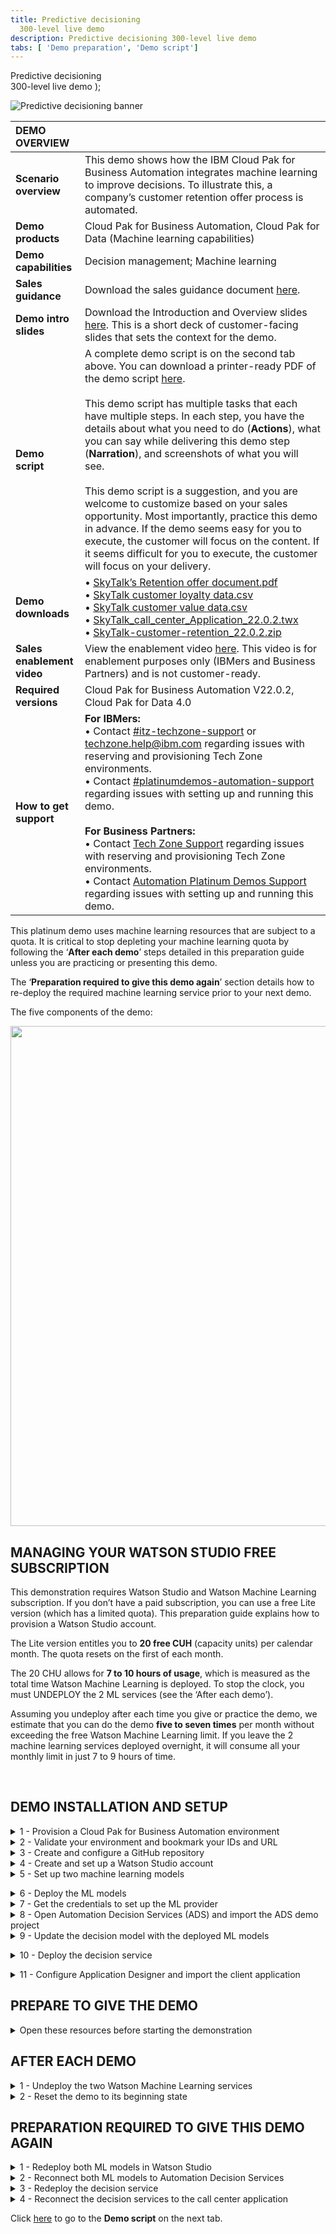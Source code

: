 ```yaml
---
title: Predictive decisioning
  300-level live demo
description: Predictive decisioning 300-level live demo
tabs: [ 'Demo preparation', 'Demo script']
---
```


  <span>
    Predictive decisioning <br/> 300-level live demo
  </span> );

![Predictive decisioning banner](./images/Predictive-Decisioning-300-Prep-GitHub-banner-12-15-21.jpg)

<span id="top"></span>

| DEMO OVERVIEW | |
| :---         | :--- |
| **Scenario overview** | This demo shows how the IBM Cloud Pak for Business Automation integrates machine learning to improve decisions. To illustrate this, a company’s customer retention offer process is automated. |
| **Demo products** | Cloud Pak for Business Automation, Cloud Pak for Data (Machine learning capabilities) |
| **Demo capabilities** | Decision management; Machine learning |
| **Sales guidance** | Download the sales guidance document <a href="https://ibm.box.com/s/l3rnsljwsbwfxguneto02z2x6birdlo4" target="_blank" rel="noreferrer">here</a>. |
| **Demo intro slides** | Download the Introduction and Overview slides <a href="https://ibm.box.com/s/jtedhe846nrayaq7z4574zeptct1y71w" target="_blank" rel="noreferrer">here</a>. This is a short deck of customer-facing slides that sets the context for the demo. |
| **Demo script** | A complete demo script is on the second tab above. You can download a printer-ready PDF of the demo script <a href="https://ibm.box.com/s/j9n270retthiinzs75fh0kfnpszuh429" target="_blank" rel="noreferrer">here</a>. <br/><br/> This demo script has multiple tasks that each have multiple steps. In each step, you have the details about what you need to do (**Actions**), what you can say while delivering this demo step (**Narration**), and screenshots of what you will see.<br/><br/>This demo script is a suggestion, and you are welcome to customize based on your sales opportunity. Most importantly, practice this demo in advance. If the demo seems easy for you to execute, the customer will focus on the content. If it seems difficult for you to execute, the customer will focus on your delivery. |
| **Demo downloads** | • <a href="./Retention Policy.pdf" target="_blank" rel="noreferrer">SkyTalk’s Retention offer document.pdf</a> <br/>• <a href="./SkyTalk customer loyalty data.csv" target="_blank" rel="noreferrer">SkyTalk customer loyalty data.csv</a> <br/>• <a href="./SkyTalk customer value data.csv" target="_blank" rel="noreferrer">SkyTalk customer value data.csv</a> <br/>• <a href="https://ibm.box.com/s/v1ry62yplpuhwyf7f82zh322crlaehah" target="_blank" rel="noreferrer">SkyTalk_call_center_Application_22.0.2.twx</a> <br/>• <a href="https://ibm.box.com/s/xe7kbfwdpvijgsdcs6n3vo7zaf7k7q5l" target="_blank" rel="noreferrer">SkyTalk-customer-retention_22.0.2.zip</a> |
| **Sales enablement video** | View the enablement video <a href="https://ibm.box.com/s/mnmtlvawzmxsjt5qt2mgnra2m353amt1" target="_blank" rel="noreferrer">here</a>. This video is for enablement purposes only (IBMers and Business Partners) and is not customer-ready. |
| **Required versions** | Cloud Pak for Business Automation V22.0.2, Cloud Pak for Data 4.0 |
| **How to get support** | **For IBMers:** <br/>• Contact <a href="https://ibm-cloud.slack.com/archives/C0124J683GW" target="_blank" rel="noreferrer">#itz-techzone-support</a> or <a href="mailto:techzone.help@ibm.com">techzone.help@ibm.com</a> regarding issues with reserving and provisioning Tech Zone environments.<br/>• Contact <a href="https://ibm-cloud.slack.com/archives/C0216F39ACU" target="_blank" rel="noreferrer">#platinumdemos-automation-support</a> regarding issues with setting up and running this demo. <br/><br/> **For Business Partners:** <br/>• Contact <a href="mailto:techzone.help@ibm.com">Tech Zone Support</a> regarding issues with reserving and provisioning Tech Zone environments.<br/>• Contact <a href="mailto:automationplatinumdemos@ibm.com"> Automation Platinum Demos Support</a> regarding issues with setting up and running this demo. |

<span id="top"></span>

This platinum demo uses machine learning resources that are subject to a quota. It is critical to stop depleting your machine learning quota by following the ‘**After each demo**’ steps detailed in this preparation guide unless you are practicing or presenting this demo.

The ‘**Preparation required to give this demo again**’ section details how to re-deploy the required machine learning service prior to your next demo.

The five components of the demo:

<img src="https://raw.githubusercontent.com/ibm-garage-tsa/platinum-demos/master/src/pages/300-business-automation-predictive-decisioning/images/Prep267.png" width="800" /><br/>

## **MANAGING YOUR WATSON STUDIO FREE SUBSCRIPTION**

This demonstration requires Watson Studio and Watson Machine Learning subscription. If you don’t have a paid subscription, you can use a free Lite version (which has a limited quota). This preparation guide explains how to provision a Watson Studio account.

The Lite version entitles you to **20 free CUH** (capacity units) per calendar month. The quota resets on the first of each month.

The 20 CHU allows for **7 to 10 hours of usage**, which is measured as the total time Watson Machine Learning is deployed. To stop the clock, you must UNDEPLOY the 2 ML services (see the ‘After each demo’).

Assuming you undeploy after each time you give or practice the demo, we estimate that you can do the demo **five to seven times** per month without exceeding the free Watson Machine Learning limit. If you leave the 2 machine learning services deployed overnight, it will consume all your monthly limit in just 7 to 9 hours of time.

<br/>

## **DEMO INSTALLATION AND SETUP**

<details>

<summary>1 - Provision a Cloud Pak for Business Automation environment</summary>

<br/>

To run this demonstration, you will need an OpenShift environment with Cloud Pak for Business Automation 22.0.2 installed. 

<br/>

You have two options to get your Cloud Pak for Business Automation 22.0.02 environment, plus the option for CP4BA 22.0.1. 

<br/>

| DESCRIPTION | OPPORTUNITY NUMBER REQUIRED? | CP4BA INSTALL TYPE | GOOD FOR... | LINK |
| :---         | :--- | :--- | :--- | :--- |
| **Automatically installed Pak Installer CP4BA cluster** | NO (allows Practice / Self-Education) | Automated by ITZ and DAFFY | Users who don't need to build skills in CP4BA install. | <a href="https://ibm.box.com/s/499bvetesp2af4z98i0hki7rfpepn44v" target="_blank" rel="noreferrer">Pak Installer guide</a> |
| **Self-installed ITZ OpenShift cluster** | NO (allows Practice / Self-Education) | Manual with step-by-step instructions | Users who have skills in CP4BA install, want more control over the cluster's deployment, already have or wish to build familiarity with ITZ IPI/UPI clusters or want to use the latest **CP4BA IFix version**. |  <a href="https://ibm.box.com/s/wsvhruqzmfsmzb02lu5of26xbz4uinn4" target="_blank" rel="noreferrer">CP4BA Deployment guide</a> |
| ** Automatically installed ROKS Preinstalled cluster** | YES (Sales opportunities only) | Automated by ITZ | Users who want to demo the IBM ROKS service or need its features. Note that this still uses 22.0.1 and will be removed later in 2023. | Continue on this prep section. |

<br/>

If you use the first two options to get your environment, process to **2 - Validate your environment and bookmark your IDs / URLs**. To install Cloud Pak for Business Automation **22.0.1**, and reserve your ROKS instance, follow these steps:<br/><br/>

<InlineNotification>TechZone has terminated the <strong><em>Practice / Self-Education</em></strong> purpose to obtain the ROKS environment needed to practice and give this demo.  You must now choose a purpose that requires a sales opportunity number (customer demo, PoC, PoT) to gain access to a ROKS environment. </InlineNotification><br/>


1. To reserve a preinstalled Cloud Pak for Business Automation (CP4BA) V22.0.1 on Red Hat OpenShift, complete the form <a href="https://techzone.ibm.com/my/reservations/create/63059d83575f2b00183cfe6a" target="_blank" rel="noreferrer">here</a>.<br/><br/>

2. You will receive a confirmation email confirming the instance is provisioning.<br/><br/>

3. You will receive a second email once the environment is provisioned. This email contains information, such as URLs, allowing you to connect to the instance. <br/><br/>If you have issues connecting to your instance, please get in touch with <a href="mailto:techzone.help@ibm.com">Tech Zone Support</a> or refer to the installation documentation <a href="https://github.ibm.com/jgoodhue/cp4ba-roks-install" target="_blank" rel="noreferrer">here</a>.

<br/>

**[Go to top](#top)**

</details>


<details>

<summary>2 - Validate your environment and bookmark your IDs and URL</summary>

<br/>

After 5-6 hours, your Cloud Pak for Business Automation should be ready. 

<br/>

The setup is completed when the cp4ba access information config map is created with all the URL and credentials to log in the various installed components. 

<br/>

1. Log in your Openshift console using the credentials provided in the ‘environment ready email’.<br/><br/>

2. Expand the **Workloads** (1) and click **ConfigMaps** (2). 
<br/><img src="https://raw.githubusercontent.com/ibm-garage-tsa/platinum-demos/master/src/pages/300-business-automation-predictive-decisioning/images/prep-click-configmaps.png" width="800" /><br/>

3. Expand the **projects** menu (1) and click **cp4ba-starter** (2).
<br/><img src="https://raw.githubusercontent.com/ibm-garage-tsa/platinum-demos/master/src/pages/300-business-automation-predictive-decisioning/images/prep-click-4ba-starter.png" width="800" /><br/>

4. Type '**access**' (1). Check that the **icp4adeploy-cp4ba-access-info** (2) config map displays.
<br/><img src="https://raw.githubusercontent.com/ibm-garage-tsa/platinum-demos/master/src/pages/300-business-automation-predictive-decisioning/images/prep-configmap-displays.png" width="800" /><br/>

<InlineNotification>If the file is not listed, wait a little bit more for the CP4BA deployment to be completed.</InlineNotification>

<br/>

5. Click **icp4adeploy-cp4ba-access-info**. 
<br/><img src="https://raw.githubusercontent.com/ibm-garage-tsa/platinum-demos/master/src/pages/300-business-automation-predictive-decisioning/images/prep-click-deploy.png" width="800" /><br/>

6. Scroll down and check that all the ADS access information is displayed. ADS is the last element to install, so your CP4BA setup is completed once this info displays. 
<br/><img src="https://raw.githubusercontent.com/ibm-garage-tsa/platinum-demos/master/src/pages/300-business-automation-predictive-decisioning/images/prep-ads-access-info.png" width="800" /><br/>

7. Copy the **URL** needed to access the various products required in this demonstration into a note to access later.
<br/><img src="https://raw.githubusercontent.com/ibm-garage-tsa/platinum-demos/master/src/pages/300-business-automation-predictive-decisioning/images/prep-copy-url.png" width="800" /><br/>

8. Copy the **CP4admin username** and **password** used to log in the various CP4BA components into a note to access later.
<br/><img src="https://raw.githubusercontent.com/ibm-garage-tsa/platinum-demos/master/src/pages/300-business-automation-predictive-decisioning/images/prep-copy-login-info.png" width="800" /><br/>

<br/>

**[Go to top](#top)**

</details>


<details>

<summary>3 - Create and configure a GitHub repository </summary>

<br/>

A GitHub repository is required to manage decision projects in ADS. You must create a personal Git repository. You can use for example https://github.com and create your own account. IBMers can use the IBM enterprise git on https://github.ibm.com.

<br/>

After logging into GitHub:

<br/>

1. Click **New** in the repository section.<br/><br/><img src="https://raw.githubusercontent.com/ibm-garage-tsa/platinum-demos/master/src/pages/300-business-automation-predictive-decisioning/images/Prep10.png" width="800" /><br/>

2. Enter ‘**SkyTalk retention DS**’ (1) in the **Repository name** field. Click **Create repository** (2).<br/><br/><img src="https://raw.githubusercontent.com/ibm-garage-tsa/platinum-demos/master/src/pages/300-business-automation-predictive-decisioning/images/Prep11.png" width="800" /><br/>

3. Bookmark the repository URL (to configure ADS in a future step).<br/><br/><img src="https://raw.githubusercontent.com/ibm-garage-tsa/platinum-demos/master/src/pages/300-business-automation-predictive-decisioning/images/Prep12.png" width="800" /><br/>

4. Click your **profile** icon (1) then select **Settings** (2).<br/><br/><img src="https://raw.githubusercontent.com/ibm-garage-tsa/platinum-demos/master/src/pages/300-business-automation-predictive-decisioning/images/Prep13.png" width="800" /><br/>

5. Click **Developer settings**.<br/><br/><img src="https://raw.githubusercontent.com/ibm-garage-tsa/platinum-demos/master/src/pages/300-business-automation-predictive-decisioning/images/Prep14.png" width="800" /><br/>

6. Expand **Personal access tokens** and click **Tokens (classic)**.<br/><br/><img src="https://raw.githubusercontent.com/ibm-garage-tsa/platinum-demos/master/src/pages/300-business-automation-predictive-decisioning/images/Prep15.png" width="800" /><br/>

7. Click **Generate new token**.<br/><br/><img src="https://raw.githubusercontent.com/ibm-garage-tsa/platinum-demos/master/src/pages/300-business-automation-predictive-decisioning/images/Prep16.png" width="800" /><br/>

8. Enter **'ADS Platinum demo 22.0.2'** in the **Note** (1) and check **repo** (2).<br/><br/><img src="https://raw.githubusercontent.com/ibm-garage-tsa/platinum-demos/master/src/pages/300-business-automation-predictive-decisioning/images/Prep17.png" width="800" /><br/>

9. Scroll down and click **Generate token**.<br/><br/><img src="https://raw.githubusercontent.com/ibm-garage-tsa/platinum-demos/master/src/pages/300-business-automation-predictive-decisioning/images/Prep18.png" width="800" /><br/>

10. Copy the **Personal access token** ID (it will be used in ADS).<br/><br/><img src="https://raw.githubusercontent.com/ibm-garage-tsa/platinum-demos/master/src/pages/300-business-automation-predictive-decisioning/images/Prep19.png" width="800" /><br/>

<br/>

**[Go to top](#top)**

</details>

<details>

<summary>4 - Create and set up a Watson Studio account </summary>

<br/>

1. Go to <a href="http://cloud.ibm.com" target="_blank" rel="noreferrer">IBM Cloud</a>.<br/><br/>

2. Enter your **IBM ID**. If you do not have one, create a new one.<br/><br/>

3. Ensure you are in your own Cloud Pak for Data account instance (1). Click **Create resource** (2).
<br/><img src="https://raw.githubusercontent.com/ibm-garage-tsa/platinum-demos/master/src/pages/300-business-automation-predictive-decisioning/images/Prep20.png" width="800" /><br/>

4. If prompted, click **Go** in the **Internal Paid Account** column.<br/><br/><img src="https://raw.githubusercontent.com/ibm-garage-tsa/platinum-demos/master/src/pages/300-business-automation-predictive-decisioning/images/Prep268.png" width="800" /><br/>

5. Type **'watson'** (1) in the search field and then select **Watson Studio** (2).
<br/><img src="https://raw.githubusercontent.com/ibm-garage-tsa/platinum-demos/master/src/pages/300-business-automation-predictive-decisioning/images/Prep21.png" width="800" /><br/>

6. Select the **Lite** plan (1) and a **location** (2). Read and accept **license agreements** (3). Click **Create** (4).
<br/><img src="https://raw.githubusercontent.com/ibm-garage-tsa/platinum-demos/master/src/pages/300-business-automation-predictive-decisioning/images/Prep22.png" width="800" /><br/>

7. Return to **IBM Cloud**.
<br/><img src="https://raw.githubusercontent.com/ibm-garage-tsa/platinum-demos/master/src/pages/300-business-automation-predictive-decisioning/images/Prep23.png" width="800" /><br/>

8. Click **Create resource**.<br/><br/><img src="https://raw.githubusercontent.com/ibm-garage-tsa/platinum-demos/master/src/pages/300-business-automation-predictive-decisioning/images/Prep24.png" width="800" /><br/>

9. Type **'machine'** (1) in the search field and then select **Watson Machine Learning** (2).
<br/><img src="https://raw.githubusercontent.com/ibm-garage-tsa/platinum-demos/master/src/pages/300-business-automation-predictive-decisioning/images/Prep25.png" width="800" /><br/>

10. Select the **Lite** plan (1) and a **location** (2). Read and accept **license agreements** (3). Click **Create** (4).
<br/><img src="https://raw.githubusercontent.com/ibm-garage-tsa/platinum-demos/master/src/pages/300-business-automation-predictive-decisioning/images/Prep26.png" width="800" /><br/>

11. Return to **IBM Cloud**.
<br/><img src="https://raw.githubusercontent.com/ibm-garage-tsa/platinum-demos/master/src/pages/300-business-automation-predictive-decisioning/images/Prep27.png" width="800" /><br/>

12.	Click **Create resource**.
<br/><img src="https://raw.githubusercontent.com/ibm-garage-tsa/platinum-demos/master/src/pages/300-business-automation-predictive-decisioning/images/Prep28.png" width="800" /><br/>

13. Type **Object** (1) in the search field and then select **Object Storage** (2).
<br/><img src="https://raw.githubusercontent.com/ibm-garage-tsa/platinum-demos/master/src/pages/300-business-automation-predictive-decisioning/images/Prep29.png" width="800" /><br/>

14. Select **IBM Cloud** (1). Choose the **Lite** plan (2) and click **Create** (3).
<br/><img src="https://raw.githubusercontent.com/ibm-garage-tsa/platinum-demos/master/src/pages/300-business-automation-predictive-decisioning/images/Prep30.png" width="800" /><br/>

15. Expand the **top menu** (1) and then select **Resource list** (2).
<br/><img src="https://raw.githubusercontent.com/ibm-garage-tsa/platinum-demos/master/src/pages/300-business-automation-predictive-decisioning/images/Prep31.png" width="800" /><br/>

16. The new services should appear. Click **Watson Studio-2d**.
<br/><img src="https://raw.githubusercontent.com/ibm-garage-tsa/platinum-demos/master/src/pages/300-business-automation-predictive-decisioning/images/Prep32.png" width="800" /><br/>

17. Click **Launch in IBM Cloud Pak for Data**.
<br/><img src="https://raw.githubusercontent.com/ibm-garage-tsa/platinum-demos/master/src/pages/300-business-automation-predictive-decisioning/images/Prep33.png" width="800" /><br/>

18. Click **+** next to **Deployments**.
<br/><img src="https://raw.githubusercontent.com/ibm-garage-tsa/platinum-demos/master/src/pages/300-business-automation-predictive-decisioning/images/Prep34.png" width="800" /><br/>

19. Name the production space **'SkyTalk production space'** (1). Select **Cloud Object Storage-xx** as the **storage service** (2). Select your **Machine Learning-xx** (3) as the machine learning service. Click **Create** (4).<br/><br/><img src="https://raw.githubusercontent.com/ibm-garage-tsa/platinum-demos/master/src/pages/300-business-automation-predictive-decisioning/images/Prep35.png" width="500" /><br/>

20.	Click **Close**.<br/><br/><img src="https://raw.githubusercontent.com/ibm-garage-tsa/platinum-demos/master/src/pages/300-business-automation-predictive-decisioning/images/Prep36.png" width="800" /><br/>

21. Click the **IBM Watson Studio** logo at the top left-hand side of the page to return to the home page.<br/><br/><img src="https://raw.githubusercontent.com/ibm-garage-tsa/platinum-demos/master/src/pages/300-business-automation-predictive-decisioning/images/Prep37.png" width="800" />

<br/>

**[Go to top](#top)**

</details>

<details>

<summary>5 - Set up two machine learning models </summary>

<br/>

The Watson Studio environment is completely set up. The three services (Watson Studio, ML, and Storage) are ready, and the deployment environment is set up. Now let’s create the two prediction services using AutoAI in Watson Studio.
<br/>
Ensure you have downloaded these two data files prior to starting this step.
<br/><br/>
<a href="./SkyTalk customer loyalty data.csv" target="_blank" rel="noreferrer">SkyTalk customer loyalty data.csv</a><br/>
<a href="./SkyTalk customer value data.csv" target="_blank" rel="noreferrer">SkyTalk customer value data.csv</a>

<br/><br/>

1. Click **+** next to **Projects**.
<br/><img src="https://raw.githubusercontent.com/ibm-garage-tsa/platinum-demos/master/src/pages/300-business-automation-predictive-decisioning/images/Prep38.png" width="800" /><br/>

2. Select **Create an empty project**.
<br/><img src="https://raw.githubusercontent.com/ibm-garage-tsa/platinum-demos/master/src/pages/300-business-automation-predictive-decisioning/images/Prep39.png" width="800" /><br/>

3. Name the project **'SkyTalk customer retention'** (1) and click **Create** (2).<br/>
<br/><img src="https://raw.githubusercontent.com/ibm-garage-tsa/platinum-demos/master/src/pages/300-business-automation-predictive-decisioning/images/Prep40.png" width="800" /><br/>

4. Click the **Assets** tab.<br/>
<br/><img src="https://raw.githubusercontent.com/ibm-garage-tsa/platinum-demos/master/src/pages/300-business-automation-predictive-decisioning/images/Prep41.png" width="800" /><br/>

5. Click **New asset +**.
<br/><img src="https://raw.githubusercontent.com/ibm-garage-tsa/platinum-demos/master/src/pages/300-business-automation-predictive-decisioning/images/Prep42.png" width="800" /> <br/>

6. Select **AutoAI**.
<br/><img src="https://raw.githubusercontent.com/ibm-garage-tsa/platinum-demos/master/src/pages/300-business-automation-predictive-decisioning/images/Prep43.png" width="800" /> <br/>

7. Name the AutoAI experiment **SkyTalk churn prediction** (1) and click **Associate a Machine Learning service instance** (2).
<br/><img src="https://raw.githubusercontent.com/ibm-garage-tsa/platinum-demos/master/src/pages/300-business-automation-predictive-decisioning/images/Prep44.png" width="800" /><br/>

8. Select the **Machine learning-xx** (1) service. Click **Associate** (2).
<br/><img src="https://raw.githubusercontent.com/ibm-garage-tsa/platinum-demos/master/src/pages/300-business-automation-predictive-decisioning/images/Prep45.png" width="800" /> <br/>

9. Click **Reload**.
<br/><img src="https://raw.githubusercontent.com/ibm-garage-tsa/platinum-demos/master/src/pages/300-business-automation-predictive-decisioning/images/Prep46.png" width="800" /> <br/>

10. Click **Create**.
<br/><img src="https://raw.githubusercontent.com/ibm-garage-tsa/platinum-demos/master/src/pages/300-business-automation-predictive-decisioning/images/Prep47.png" width="800" /> <br/>

11. Click **Browse**.
<br/><img src="https://raw.githubusercontent.com/ibm-garage-tsa/platinum-demos/master/src/pages/300-business-automation-predictive-decisioning/images/Prep48.png" width="800" /> <br/>

12. Select the **SkyTalk customer loyalty data.csv** file (1) and click **Open** (2).
<br/><img src="https://raw.githubusercontent.com/ibm-garage-tsa/platinum-demos/master/src/pages/300-business-automation-predictive-decisioning/images/Prep49.png" width="800" /> <br/>

13. When prompted **‘Create a time series forecast?'**, click **No**.
<br/><img src="https://raw.githubusercontent.com/ibm-garage-tsa/platinum-demos/master/src/pages/300-business-automation-predictive-decisioning/images/Prep50.png" width="800" /> <br/>

14. When prompted ‘**What do you want to predict?**, select **CHURN**.
<br/><img src="https://raw.githubusercontent.com/ibm-garage-tsa/platinum-demos/master/src/pages/300-business-automation-predictive-decisioning/images/Prep52.png" width="800" /><br/>

15. Click **Run experiment**.
<br/><img src="https://raw.githubusercontent.com/ibm-garage-tsa/platinum-demos/master/src/pages/300-business-automation-predictive-decisioning/images/Prep53.png" width="800" /> <br/>

16. The tool will create 8 pipelines, which will take approximately two minutes.
<br/><img src="https://raw.githubusercontent.com/ibm-garage-tsa/platinum-demos/master/src/pages/300-business-automation-predictive-decisioning/images/Prep54.png" width="800" /> <br/>

17.	Scroll down to the pipeline marked with a star in the **Pipeline leaderboard** list and click **Save as** in the corresponding row.
<br/><img src="https://raw.githubusercontent.com/ibm-garage-tsa/platinum-demos/master/src/pages/300-business-automation-predictive-decisioning/images/Prep55.png" width="800" /> <br/>

18. Select **Model** (1) and click **Create** (2).
<br/><img src="https://raw.githubusercontent.com/ibm-garage-tsa/platinum-demos/master/src/pages/300-business-automation-predictive-decisioning/images/Prep56.png" width="800" /> <br/>

19. A **Saved model successfully** confirmation message appears.
<br/><img src="https://raw.githubusercontent.com/ibm-garage-tsa/platinum-demos/master/src/pages/300-business-automation-predictive-decisioning/images/Prep57.png" width="800" /><br/>

20. Return to the project view by clicking **SkyTalk customer retention** in the breadcrumb navigation.
<br/><img src="https://raw.githubusercontent.com/ibm-garage-tsa/platinum-demos/master/src/pages/300-business-automation-predictive-decisioning/images/Prep58.png" width="800" /><br/>

21. Click **New asset +**.
<br/><img src="https://raw.githubusercontent.com/ibm-garage-tsa/platinum-demos/master/src/pages/300-business-automation-predictive-decisioning/images/Prep59.png" width="800" /><br/>

22.	Repeat steps 4.6 – 4.21 to create another model to predict Skytalk’s customer lifetime value.<br/>
• When repeating step 4.7, name the AutoAI experiment **‘SkyTalk lifetime value prediction’**. <br/>
• When repeating step 4.12, select the **SkyTalk customer value data** (2) file.<br/>
• When repeating step 4.14, select the **Lifetimevalue**.

<br/>

23.	After saving the starred pipeline as the **Skytalk lifetime value prediction** model, return to the project view by clicking **SkyTalk customer retention** in the breadcrumb menu.<br/><br/><img src="https://raw.githubusercontent.com/ibm-garage-tsa/platinum-demos/master/src/pages/300-business-automation-predictive-decisioning/images/Prep61.png" width="800" /><br/>
The two models display and are ready to be published in the deployment space.
<br/><img src="https://raw.githubusercontent.com/ibm-garage-tsa/platinum-demos/master/src/pages/300-business-automation-predictive-decisioning/images/Prep62.png" width="800" /><br/>

24.	Hover the mouse over the first model and click **Promote to space**.
<br/><img src="https://raw.githubusercontent.com/ibm-garage-tsa/platinum-demos/master/src/pages/300-business-automation-predictive-decisioning/images/Prep63.png" width="800" /><br/>

25.	Choose the **SkyTalk production space** (1) as the **Target space** and click **Promote** (2).
<br/><img src="https://raw.githubusercontent.com/ibm-garage-tsa/platinum-demos/master/src/pages/300-business-automation-predictive-decisioning/images/Prep64.png" width="800" /><br/>

26.	Repeat steps 4.24 and 4.25 to promote the second model.

<br/>

27.	Return to the IBM Watson Studio home page then click **SkyTalk production space** in the deployment space section.
<br/><img src="https://raw.githubusercontent.com/ibm-garage-tsa/platinum-demos/master/src/pages/300-business-automation-predictive-decisioning/images/Prep65.png" width="800" /><br/>

28.	Select the **Assets** tab.
<br/><img src="https://raw.githubusercontent.com/ibm-garage-tsa/platinum-demos/master/src/pages/300-business-automation-predictive-decisioning/images/Prep66.png" width="800" /><br/>

29.	The **Assets** tab displays. The two Machine learning services are ready to be deployed.
<br/><img src="https://raw.githubusercontent.com/ibm-garage-tsa/platinum-demos/master/src/pages/300-business-automation-predictive-decisioning/images/Prep67.png" width="800" /><br/>

<br/>

**[Go to top](#top)**

</details>

<span id="step4"></span>

<details>

<summary>6 - Deploy the ML models</summary>

<br/>

<InlineNotification>Any time your ML services are deployed, your Machine Learning Lite subscription quota is consumed. To avoid running out of Watson ML quota, undeploy your ML services whenever you are not practicing or giving this demo.</InlineNotification>

<br/>

The **Reset the demo to its beginning state** step on this page below contains the process to undeploy the services and stop the billing process.

<br/>

Redeploy your ML services approximately 15 minutes prior to practicing or giving this demo.

<br/>

1. From the Watson Studio environment, select the **SkyTalk production space** deployment space.
<br/><img src="https://raw.githubusercontent.com/ibm-garage-tsa/platinum-demos/master/src/pages/300-business-automation-predictive-decisioning/images/Prep68.png" width="800" /><br/>

2. Select the **Assets** tab.
<br/><img src="https://raw.githubusercontent.com/ibm-garage-tsa/platinum-demos/master/src/pages/300-business-automation-predictive-decisioning/images/Prep69.png" width="800" /><br/>

3. Deploy the **Skytalk churn prediction** by hovering your mouse over the right side of the corresponding row, clicking the rocket icon that appears, and clicking **Deploy**.
<br/><img src="https://raw.githubusercontent.com/ibm-garage-tsa/platinum-demos/master/src/pages/300-business-automation-predictive-decisioning/images/Prep70.png" width="800" /><br/>

4. Select **Online** (1), name the deployment **churn** (2), and click **Create** (3).
<br/><img src="https://raw.githubusercontent.com/ibm-garage-tsa/platinum-demos/master/src/pages/300-business-automation-predictive-decisioning/images/Prep71.png" width="800" /><br/>

5. Return to the **SkyTalk production space** using the breadcrumb menu and deploy the **Skytalk lifetime value prediction** by hovering your mouse over the right side of the corresponding row, clicking the rocket icon that appears, and clicking **Deploy**.
<br/><img src="https://raw.githubusercontent.com/ibm-garage-tsa/platinum-demos/master/src/pages/300-business-automation-predictive-decisioning/images/Prep72.png" width="800" /><br/>

6. Select **Online** (1), name the deployment **Lifetime value** (2), and click **Create** (3).
<br/><img src="https://raw.githubusercontent.com/ibm-garage-tsa/platinum-demos/master/src/pages/300-business-automation-predictive-decisioning/images/Prep73.png" width="800" /><br/>

7. Return to the **SkyTalk production space** using the breadcrumb menu and click the **Deployments** tab. Ensure the two services are deployed.
<br/><img src="https://raw.githubusercontent.com/ibm-garage-tsa/platinum-demos/
master/src/pages/300-business-automation-predictive-decisioning/images/Prep74.png" width="800" /><br/>

<br/>

**[Go to top](#top)**

</details>

<details>

<summary>7 - Get the credentials to set up the ML provider</summary>
<br/>

This section explains how to get the credentials to set up the machine learning provider in ADS.

<br/>

1. In the **Deployments - SkyTalk production space**, select the **Deployments** tab (1) and click **churn** (2).
<br/><img src="https://raw.githubusercontent.com/ibm-garage-tsa/platinum-demos/master/src/pages/300-business-automation-predictive-decisioning/images/Prep75.png" width="800" /> <br/>

2. Copy the first portion of the **Endpoint** URL path (the blue hightlighted section in the screenshot) and save it for the upcoming ML provider configuration.
<br/><img src="https://raw.githubusercontent.com/ibm-garage-tsa/platinum-demos/master/src/pages/300-business-automation-predictive-decisioning/images/Prep76.png" width="800" /> <br/>

3. Click **SkyTalk production space** in the breadcrumb menu.
<br/><img src="https://raw.githubusercontent.com/ibm-garage-tsa/platinum-demos/master/src/pages/300-business-automation-predictive-decisioning/images/Prep77.png" width="800" /><br/>

4. Select the **Manage** tab.
<br/><img src="https://raw.githubusercontent.com/ibm-garage-tsa/platinum-demos/master/src/pages/300-business-automation-predictive-decisioning/images/Prep78.png" width="800" /><br/>

5. Copy the deployment **Space GUID** and save it for the upcoming ML provider configuration step.
<br/><img src="https://raw.githubusercontent.com/ibm-garage-tsa/platinum-demos/master/src/pages/300-business-automation-predictive-decisioning/images/Prep79.png" width="800" /> <br/>

6. Log out and return to the IBM Cloud environment at  <a href="http://cloud.ibm.com" target="_blank" rel="noreferrer">cloud.ibm.com </a>. Make sure you are in your personal Cloud Pak for Data instance.
<br/><img src="https://raw.githubusercontent.com/ibm-garage-tsa/platinum-demos/master/src/pages/300-business-automation-predictive-decisioning/images/Prep80.png" width="800" /> <br/>

7. Click the **Manage** tab and select **Access (IAM)**.
<br/><img src="https://raw.githubusercontent.com/ibm-garage-tsa/platinum-demos/master/src/pages/300-business-automation-predictive-decisioning/images/Prep81.png" width="800" /> <br/>

8. Click **API keys** (1) and then click **Create +** (2).
<br/><img src="https://raw.githubusercontent.com/ibm-garage-tsa/platinum-demos/master/src/pages/300-business-automation-predictive-decisioning/images/Prep82.png" width="800" /> <br/>

9. Name the key **'MY_API_Key'** (1) and click **Create** (2).
<br/><img src="https://raw.githubusercontent.com/ibm-garage-tsa/platinum-demos/master/src/pages/300-business-automation-predictive-decisioning/images/Prep83.png" width="800" /><br/>

10.	Click **Download** to save the **API key file** for the upcoming ML provider configuration.
<br/><img src="https://raw.githubusercontent.com/ibm-garage-tsa/platinum-demos/master/src/pages/300-business-automation-predictive-decisioning/images/Prep84.png" width="800" /><br/>

**[Go to top](#top)**

</details>

<details>

<summary>8 - Open Automation Decision Services (ADS) and import the ADS demo project </summary>

<br/>

Prior to performing this step, make sure you have downloaded the <a href="https://ibm.box.com/s/xe7kbfwdpvijgsdcs6n3vo7zaf7k7q5l" target="_blank" rel="noreferrer">SkyTalk-customer-retention-DS_22.0.2_VXX.zip</a> file. This file is required to set-up the ADS decision service.

<br/>

1. Access the Cloud Pak for Business Automation using the bookmark saved in step 1.13. Select **Enterprise LDAP** in the **Log in with** drop down menu (1). Enter **‘cp4admin’** as the **Username** and the **Password** (2) from your cheat sheet. Click **Log in** (3).<br/><br/><img src="https://raw.githubusercontent.com/ibm-garage-tsa/platinum-demos/master/src/pages/300-business-automation-predictive-decisioning/images/Prep269.png" width="800" /><br/>

2. Expand the **top menu** (1) and click **Business automations** (2) under **Design**.
<br/><img src="https://raw.githubusercontent.com/ibm-garage-tsa/platinum-demos/master/src/pages/300-business-automation-predictive-decisioning/images/Prep85.png" width="800" /><br/>

3. Pass through the privacy warning messages by clicking **advanced** and then the **'proceed...'** link.<br/><br/>

4. Under **Business automations**, click **Create** (1) and select **Decision automations** (2).
<br/><img src="https://raw.githubusercontent.com/ibm-garage-tsa/platinum-demos/master/src/pages/300-business-automation-predictive-decisioning/images/Prep86.png" width="800" /><br/>

5. Name the automation **'Customer retention'** (1) and then click **Create**. (2)
<br/><img src="https://raw.githubusercontent.com/ibm-garage-tsa/platinum-demos/master/src/pages/300-business-automation-predictive-decisioning/images/Prep87.png" width="800" /><br/>

6. Accept any privacy checks that may appear.
<br/><img src="https://raw.githubusercontent.com/ibm-garage-tsa/platinum-demos/master/src/pages/300-business-automation-predictive-decisioning/images/Prep88.png" width="500" /><br/>

7. Close any guided tour views.<br/><br/>

8. Click **Import**.
<br/><img src="https://raw.githubusercontent.com/ibm-garage-tsa/platinum-demos/master/src/pages/300-business-automation-predictive-decisioning/images/Prep89.png" width="800" /><br/>

9. Select the <a href="https://ibm.box.com/s/xe7kbfwdpvijgsdcs6n3vo7zaf7k7q5l" target="_blank" rel="noreferrer">SkyTalk-customer-retention-DS_22.0.2.zip</a> file (1) and click **Open** (2).
<br/><img src="https://raw.githubusercontent.com/ibm-garage-tsa/platinum-demos/master/src/pages/300-business-automation-predictive-decisioning/images/Prep90.png" width="800" /><br/>

10. Click **Import**.
<br/><img src="https://raw.githubusercontent.com/ibm-garage-tsa/platinum-demos/master/src/pages/300-business-automation-predictive-decisioning/images/Prep91.png" width="800" /><br/>

11. Configure the ADS environment by clicking the **Settings** icon.
<br/><img src="https://raw.githubusercontent.com/ibm-garage-tsa/platinum-demos/master/src/pages/300-business-automation-predictive-decisioning/images/Prep92.png" width="800" /><br/>

12. In the **Remote Git repositories** tab, paste the git **Repository URL** (1) from step 2.3. Click **API Key** (2) and enter the git **Personal access token (API key)** from step 2.10 (3). Click **Connect** (4).
<br/><img src="https://raw.githubusercontent.com/ibm-garage-tsa/platinum-demos/master/src/pages/300-business-automation-predictive-decisioning/images/Prep93.png" width="800" /><br/>

13. Ensure that the **Remote Git repository** status is successfully connected.<br/><br/><img src="https://raw.githubusercontent.com/ibm-garage-tsa/platinum-demos/master/src/pages/300-business-automation-predictive-decisioning/images/Prep94.png" width="800" /><br/><br/>To perform the following steps, your two machine learning services must be deployed in the Watson Studio deployment environment.

<br/>

14.	Click the **Machine learning providers** tab to configure the machine learning provider.
<br/><img src="https://raw.githubusercontent.com/ibm-garage-tsa/platinum-demos/master/src/pages/300-business-automation-predictive-decisioning/images/Prep95.png" width="800" /><br/>

15. Click **New +**.
<br/><img src="https://raw.githubusercontent.com/ibm-garage-tsa/platinum-demos/master/src/pages/300-business-automation-predictive-decisioning/images/Prep96.png" width="800" /><br/>

16. Select the **Watson ML** (1) machine provider type and name the ML provider **'SkyTalk ML provider'** (2). Enter the **API key** (3), **Space ID** (4), and **URL** (5) saved in step 6.5 and click **Test connection** (6).<br/><br/>Note: The **Space ID** is the **Space GUID**.

<br/><img src="https://raw.githubusercontent.com/ibm-garage-tsa/platinum-demos/master/src/pages/300-business-automation-predictive-decisioning/images/Prep97.png" width="800" /><br/>

17. If the connection is successful, click **Save**.
<br/><img src="https://raw.githubusercontent.com/ibm-garage-tsa/platinum-demos/master/src/pages/300-business-automation-predictive-decisioning/images/Prep98.png" width="800" /><br/>

18. Click **Customer retention** in the breadcrumb menu.
<br/><img src="https://raw.githubusercontent.com/ibm-garage-tsa/platinum-demos/master/src/pages/300-business-automation-predictive-decisioning/images/Prep99.png" width="800" /><br/>

**[Go to top](#top)**

</details>

<details>

<summary>9 - Update the decision model with the deployed ML models</summary>

<br/>

1. Click the **Retention ML** tile.
<br/><img src="https://raw.githubusercontent.com/ibm-garage-tsa/platinum-demos/master/src/pages/300-business-automation-predictive-decisioning/images/Prep100.png" width="800" /><br/>

2. Click the **Customer Churn** model on the **Models** tab.
<br/><img src="https://raw.githubusercontent.com/ibm-garage-tsa/platinum-demos/master/src/pages/300-business-automation-predictive-decisioning/images/Prep101.png" width="800" /><br/>

3. Click **Configure**.
<br/><img src="https://raw.githubusercontent.com/ibm-garage-tsa/platinum-demos/master/src/pages/300-business-automation-predictive-decisioning/images/Prep102.png" width="800" /><br/>

4. Select **Remote machine learning model** (1) and click **Next** (2).
<br/><img src="https://raw.githubusercontent.com/ibm-garage-tsa/platinum-demos/master/src/pages/300-business-automation-predictive-decisioning/images/Prep103.png" width="800" /><br/>

5. Select **SkyTalk ML provider** as the **Machine learning provider**.
<br/><img src="https://raw.githubusercontent.com/ibm-garage-tsa/platinum-demos/master/src/pages/300-business-automation-predictive-decisioning/images/Prep104.png" width="800" /><br/>

6. Expand the **SkyTalk churn prediction model** (1), select the **churn** deployment (2), and click **Next** (3).
<br/><img src="https://raw.githubusercontent.com/ibm-garage-tsa/platinum-demos/master/src/pages/300-business-automation-predictive-decisioning/images/Prep105.png" width="800" /><br/>

7. Click **Next**.
<br/><img src="https://raw.githubusercontent.com/ibm-garage-tsa/platinum-demos/master/src/pages/300-business-automation-predictive-decisioning/images/Prep106.png" width="800" />
<br/>

8. Click **Run** to test the invocation.
<br/><img src="https://raw.githubusercontent.com/ibm-garage-tsa/platinum-demos/master/src/pages/300-business-automation-predictive-decisioning/images/Prep107.png" width="800" /><br/>

9. If the test succeeds, click **Next**.
<br/><img src="https://raw.githubusercontent.com/ibm-garage-tsa/platinum-demos/master/src/pages/300-business-automation-predictive-decisioning/images/Prep108.png" width="800" /><br/>

10. Click **Generate from test output**.
<br/><img src="https://raw.githubusercontent.com/ibm-garage-tsa/platinum-demos/master/src/pages/300-business-automation-predictive-decisioning/images/Prep109.png" width="800" /><br/>

11. Click **OK**.
<br/><img src="https://raw.githubusercontent.com/ibm-garage-tsa/platinum-demos/master/src/pages/300-business-automation-predictive-decisioning/images/Prep110.png" width="800" /><br/>

12. Click **Apply**.
<br/><img src="https://raw.githubusercontent.com/ibm-garage-tsa/platinum-demos/master/src/pages/300-business-automation-predictive-decisioning/images/Prep111.png" width="800" /><br/>

13. Click **Retention ML** in the breadcrumb menu.
<br/><img src="https://raw.githubusercontent.com/ibm-garage-tsa/platinum-demos/master/src/pages/300-business-automation-predictive-decisioning/images/Prep112.png" width="800" /><br/>

14. Click **Customer Lifetime Value** and repeat steps 8.3 - 8.13 to configure the model. When repeating step 8.6, expand the **Skytalk lifetime value prediction** ML model and select **Customer lifetime value**.
<br/><img src="https://raw.githubusercontent.com/ibm-garage-tsa/platinum-demos/master/src/pages/300-business-automation-predictive-decisioning/images/Prep113.png" width="800" /><br/>

15. Click the **Retention offer** model.
<br/><img src="https://raw.githubusercontent.com/ibm-garage-tsa/platinum-demos/master/src/pages/300-business-automation-predictive-decisioning/images/Prep114.png" width="800" /><br/>

16. Select the **Run** tab.
<br/><img src="https://raw.githubusercontent.com/ibm-garage-tsa/platinum-demos/master/src/pages/300-business-automation-predictive-decisioning/images/Prep115.png" width="800" /><br/>

17. Select the **High value profile** test file (1) and click **Run** (2). <br/><br/>The retention offer **Result** should display.  Click **Run** again if you get a timeout error the first time.
<br/><img src="https://raw.githubusercontent.com/ibm-garage-tsa/platinum-demos/master/src/pages/300-business-automation-predictive-decisioning/images/Prep116.png" width="800" /><br/>
Your result should match the screenshot below.<br/><br/><img src="https://raw.githubusercontent.com/ibm-garage-tsa/platinum-demos/master/src/pages/300-business-automation-predictive-decisioning/images/Prep117.png" width="800" /><br/>

**[Go to top](#top)**

</details>

<span id="step9"></span>

<details>

<summary>10 - Deploy the decision service</summary>

<br/>

1. Click **Customer retention** in the breadcrumb menu.
<br/><img src="https://raw.githubusercontent.com/ibm-garage-tsa/platinum-demos/master/src/pages/300-business-automation-predictive-decisioning/images/Prep118.png" width="800" /><br/>

2. Select the **Share changes** tab.
<br/><img src="https://raw.githubusercontent.com/ibm-garage-tsa/platinum-demos/master/src/pages/300-business-automation-predictive-decisioning/images/Prep119.png" width="800" /><br/>

3. Click the **share all changes** box (1) and click **Share** (2).
<br/><img src="https://raw.githubusercontent.com/ibm-garage-tsa/platinum-demos/master/src/pages/300-business-automation-predictive-decisioning/images/Prep120.png" width="800" /><br/>

4. Click **Share** to push the updates to the git repository.
<br/><img src="https://raw.githubusercontent.com/ibm-garage-tsa/platinum-demos/master/src/pages/300-business-automation-predictive-decisioning/images/Prep121.png" width="800" /><br/>

5. Select the **View history** tab.
<br/><img src="https://raw.githubusercontent.com/ibm-garage-tsa/platinum-demos/master/src/pages/300-business-automation-predictive-decisioning/images/Prep122.png" width="800" /><br/>

6. Refresh the page and then click **Version +** in the latest shared history.
<br/><img src="https://raw.githubusercontent.com/ibm-garage-tsa/platinum-demos/master/src/pages/300-business-automation-predictive-decisioning/images/Prep123.png" width="800" /><br/>

7. Enter version **'1.0.0'** (1) in the **Name** field and click **Create** (2).
<br/><img src="https://raw.githubusercontent.com/ibm-garage-tsa/platinum-demos/master/src/pages/300-business-automation-predictive-decisioning/images/Prep124.png" width="800" /><br/>

8. Click the **Deploy** tab.
<br/><img src="https://raw.githubusercontent.com/ibm-garage-tsa/platinum-demos/master/src/pages/300-business-automation-predictive-decisioning/images/Prep125.png" width="800" /><br/>

9. Expand the most recently created version **(1.0.0)** (1) and click **Deploy** (2) in the **Retention ML** row.
<br/><img src="https://raw.githubusercontent.com/ibm-garage-tsa/platinum-demos/master/src/pages/300-business-automation-predictive-decisioning/images/Prep126.png" width="800" /><br/>

10. Click **Deploy** to confirm.
<br/><img src="https://raw.githubusercontent.com/ibm-garage-tsa/platinum-demos/master/src/pages/300-business-automation-predictive-decisioning/images/Prep127.png" width="800" /><br/>

11. Wait for the deployment to finish (1). Click **Business Automations** (2) in the breadcrumb menu.
<br/><img src="https://raw.githubusercontent.com/ibm-garage-tsa/platinum-demos/master/src/pages/300-business-automation-predictive-decisioning/images/Prep128.png" width="800" /><br/>

12.	Select **Decision** (1) and then click the **Customer retention** tile (2).

<br/>

<InlineNotification> Do not select <strong>Open</strong> on the tile.</InlineNotification><br/>

<img src="https://raw.githubusercontent.com/ibm-garage-tsa/platinum-demos/master/src/pages/300-business-automation-predictive-decisioning/images/Prep129.png" width="800" /><br/>

13.	The most recently deployed service displays. Click the **three dots** icon (1) and then select **Publish** (2).
<br/><img src="https://raw.githubusercontent.com/ibm-garage-tsa/platinum-demos/master/src/pages/300-business-automation-predictive-decisioning/images/Prep130.png" width="800" /><br/>

14. Click **Publish**.
<br/><img src="https://raw.githubusercontent.com/ibm-garage-tsa/platinum-demos/master/src/pages/300-business-automation-predictive-decisioning/images/Prep131.png" width="800" /><br/>

15. Ensure the service appears as **Published**.
<br/><img src="https://raw.githubusercontent.com/ibm-garage-tsa/platinum-demos/master/src/pages/300-business-automation-predictive-decisioning/images/Prep132.png" width="800" />
<br/>

**[Go to top](#top)**

</details>

<span id="step10"></span>

<details>

<summary>11 - Configure Application Designer and import the client application</summary>

<br/>

<InlineNotification>Prior to performing this step, make sure you have downloaded the <a href="https://ibm.box.com/s/v1ry62yplpuhwyf7f82zh322crlaehah" target="_blank" rel="noreferrer">SkyTalk_call_center_application_22.0.2.twx</a> archive file. This file is required to set-up the ADS decision service.
</InlineNotification>

<br/>

1. Expand the **top menu** (1), click **Design** (2), and then click **Business applications** (3).
<br/><img src="https://raw.githubusercontent.com/ibm-garage-tsa/platinum-demos/master/src/pages/300-business-automation-predictive-decisioning/images/Prep133.png" width="800" /><br/>

2. Click **Import**.
<br/><img src="https://raw.githubusercontent.com/ibm-garage-tsa/platinum-demos/master/src/pages/300-business-automation-predictive-decisioning/images/Prep134.png" width="800" /><br/>

3. Browse to and select the **SkyTalk_call_center_application_22.0.1.twx** file (1) and then click **Open** (2). <br/><br/><img src="https://raw.githubusercontent.com/ibm-garage-tsa/platinum-demos/master/src/pages/300-business-automation-predictive-decisioning/images/Prep135.png" width="800" /><br/>

5. Click **OK**.
<br/><img src="https://raw.githubusercontent.com/ibm-garage-tsa/platinum-demos/master/src/pages/300-business-automation-predictive-decisioning/images/Prep136.png" width="800" /><br/>

6. After the import, hover the mouse over the **SkyTalk call center Application** tile and click **Open**.
<br/><img src="https://raw.githubusercontent.com/ibm-garage-tsa/platinum-demos/master/src/pages/300-business-automation-predictive-decisioning/images/Prep137.png" width="800" /><br/>

7. Click the **gear** icon.
<br/><img src="https://raw.githubusercontent.com/ibm-garage-tsa/platinum-demos/master/src/pages/300-business-automation-predictive-decisioning/images/Prep138.png" width="800" /><br/>

8. Set the **View mode** (1) to **Advanced**. Click **Save** (2).
<br/><img src="https://raw.githubusercontent.com/ibm-garage-tsa/platinum-demos/master/src/pages/300-business-automation-predictive-decisioning/images/Prep139.png" width="800" /><br/>

9. Refresh the page and ensure the **Overview**, **Diagram**, and **Variables** tabs are visible.
<br/><img src="https://raw.githubusercontent.com/ibm-garage-tsa/platinum-demos/master/src/pages/300-business-automation-predictive-decisioning/images/Prep140.png" width="800" /><br/>

10. Click the **gear** icon on the left-hand side ribbon.
<br/><img src="https://raw.githubusercontent.com/ibm-garage-tsa/platinum-demos/master/src/pages/300-business-automation-predictive-decisioning/images/Prep141.png" width="800" /><br/>

11. Click **Action and services** (1), right-click **rentention_ml** (2) and then click **Delete** (3).
<br/><img src="https://raw.githubusercontent.com/ibm-garage-tsa/platinum-demos/master/src/pages/300-business-automation-predictive-decisioning/images/Prep142.png" width="800" /><br/>

12. Click **Yes** to confirm.
<br/><img src="https://raw.githubusercontent.com/ibm-garage-tsa/platinum-demos/master/src/pages/300-business-automation-predictive-decisioning/images/Prep143.png" width="800" /><br/>

13. Click the **Diagram** tab.
<br/><img src="https://raw.githubusercontent.com/ibm-garage-tsa/platinum-demos/master/src/pages/300-business-automation-predictive-decisioning/images/Prep144.png" width="800" /><br/>

14. Select the **Call skytalk_retention_ds** node (1) and then click the **Implementation** tab (2) below the diagram.
<br/><img src="https://raw.githubusercontent.com/ibm-garage-tsa/platinum-demos/master/src/pages/300-business-automation-predictive-decisioning/images/Prep145.png" width="800" /><br/>

15. Click **New…**
<br/><img src="https://raw.githubusercontent.com/ibm-garage-tsa/platinum-demos/master/src/pages/300-business-automation-predictive-decisioning/images/Prep146.png" width="800" /><br/>

16. Click **retention_ml Decision** (1), select the most recent version (2) as the **default version to use at runtime**, and click **Add** (3).
<br/><img src="https://raw.githubusercontent.com/ibm-garage-tsa/platinum-demos/master/src/pages/300-business-automation-predictive-decisioning/images/Prep147.png" width="800" /><br/>

17.	Click **x** to close the **retention_ml** Service display.
<br/><img src="https://raw.githubusercontent.com/ibm-garage-tsa/platinum-demos/master/src/pages/300-business-automation-predictive-decisioning/images/Prep148.png" width="800" /><br/>

18.	Click the **Variables** tab at the top of the diagram.
<br/><img src="https://raw.githubusercontent.com/ibm-garage-tsa/platinum-demos/master/src/pages/300-business-automation-predictive-decisioning/images/Prep149.png" width="800" /><br/>

19. Select **customer (unavailable)** in the **Data** variables list.
<br/><img src="https://raw.githubusercontent.com/ibm-garage-tsa/platinum-demos/master/src/pages/300-business-automation-predictive-decisioning/images/Prep150.png" width="800" /><br/>

20.	Click **Select…** in the **Details** pane.
<br/><img src="https://raw.githubusercontent.com/ibm-garage-tsa/platinum-demos/master/src/pages/300-business-automation-predictive-decisioning/images/Prep151.png" width="800" /><br/>

21.	Select **decision_mlsamples_telco_retention_data_CustomerRecord** as the **Business Object**.
<br/><img src="https://raw.githubusercontent.com/ibm-garage-tsa/platinum-demos/master/src/pages/300-business-automation-predictive-decisioning/images/Prep152.png" width="800" /><br/>

22.	Select **subscription (unavailable)** in the **Data** variables list.
<br/><img src="https://raw.githubusercontent.com/ibm-garage-tsa/platinum-demos/master/src/pages/300-business-automation-predictive-decisioning/images/Prep153.png" width="800" /><br/>

23.	Click **Select…** in the **Details** pane.
<br/><img src="https://raw.githubusercontent.com/ibm-garage-tsa/platinum-demos/master/src/pages/300-business-automation-predictive-decisioning/images/Prep154.png" width="800" /><br/>

24. Select **decision_mlsamples_telcor_etention_data_Subscription** as the **Business Object**.
<br/><img src="https://raw.githubusercontent.com/ibm-garage-tsa/platinum-demos/master/src/pages/300-business-automation-predictive-decisioning/images/Prep155.png" width="800" /><br/>

25.	Select **retentionOffer (unavailable)** in the **Data** variables list.
<br/><img src="https://raw.githubusercontent.com/ibm-garage-tsa/platinum-demos/master/src/pages/300-business-automation-predictive-decisioning/images/Prep156.png" width="800" /><br/>

26.	Click **Select…** in the **Details** pane.
<br/><img src="https://raw.githubusercontent.com/ibm-garage-tsa/platinum-demos/master/src/pages/300-business-automation-predictive-decisioning/images/Prep157.png" width="800" /><br/>

27.	Select **decision_mlsamples_telco¬_retention_data_Offer** as the **Business Object**.
<br/><img src="https://raw.githubusercontent.com/ibm-garage-tsa/platinum-demos/master/src/pages/300-business-automation-predictive-decisioning/images/Prep158.png" width="800" /><br/>

28.	Click the **Diagram** tab.
<br/><img src="https://raw.githubusercontent.com/ibm-garage-tsa/platinum-demos/master/src/pages/300-business-automation-predictive-decisioning/images/Prep159.png" width="800" /><br/>

29.	Select **retentionOffer** on the **Operation** selector in the **Implementation** tab below the diagram.
<br/><img src="https://raw.githubusercontent.com/ibm-garage-tsa/platinum-demos/master/src/pages/300-business-automation-predictive-decisioning/images/Prep160.png" width="800" /><br/>

30.	Click the **Data Mapping** tab below the diagram.
<br/><img src="https://raw.githubusercontent.com/ibm-garage-tsa/platinum-demos/master/src/pages/300-business-automation-predictive-decisioning/images/Prep161.png" width="800" /><br/>

31.	Click the **automatic input mapping wand** icon.
<br/><img src="https://raw.githubusercontent.com/ibm-garage-tsa/platinum-demos/master/src/pages/300-business-automation-predictive-decisioning/images/Prep162.png" width="800" /><br/>

32.	Click the **automatic output mapping wand** icon.
<br/><img src="https://raw.githubusercontent.com/ibm-garage-tsa/platinum-demos/master/src/pages/300-business-automation-predictive-decisioning/images/Prep163.png" width="800" /><br/>

33. Click **Preview**.
<br/><img src="https://raw.githubusercontent.com/ibm-garage-tsa/platinum-demos/master/src/pages/300-business-automation-predictive-decisioning/images/Prep164.png" width="800" /><br/>

34.	Enter **'Sarah Miller'** (1) in the **Search customer** field and click **Search** (2).
<br/><img src="https://raw.githubusercontent.com/ibm-garage-tsa/platinum-demos/master/src/pages/300-business-automation-predictive-decisioning/images/Prep165.png" width="800" /><br/>

35.	Click **Get offer**.
<br/><img src="https://raw.githubusercontent.com/ibm-garage-tsa/platinum-demos/master/src/pages/300-business-automation-predictive-decisioning/images/Prep166.png" width="800" /><br/>

36.	If you get a response without an error message, you are ready to demo.
<br/><img src="https://raw.githubusercontent.com/ibm-garage-tsa/platinum-demos/master/src/pages/300-business-automation-predictive-decisioning/images/Prep167.png" width="800" /><br/>

<br/>

**[Go to top](#top)**

</details>

<span id="step10"></span>

## **PREPARE TO GIVE THE DEMO**

<details>

<summary>Open these resources before starting the demonstration</summary>
<br/>

**1 - SkyTalk call center application**
<br/>

1. Log into the Cloud Pak for Business Automation. Use the bookmark and credentials saved in step 1.13.<br/><br/>

2. Expand the **top menu** (1), select the **arrow** icon (2) in the **Design** row, and click **Business applications** (3).
<br/><img src="https://raw.githubusercontent.com/ibm-garage-tsa/platinum-demos/master/src/pages/300-business-automation-predictive-decisioning/images/Prep168.png" width="800" />
<br/>

3. Hover the mouse over the **SkyTalk call center Application** tile and click **Preview**.
<br/><img src="https://raw.githubusercontent.com/ibm-garage-tsa/platinum-demos/master/src/pages/300-business-automation-predictive-decisioning/images/Prep169.png" width="800" /><br/>

4. The **SkyTalk -Call Center** Application opens.<br/><br/> <img src="https://raw.githubusercontent.com/ibm-garage-tsa/platinum-demos/master/src/pages/300-business-automation-predictive-decisioning/images/Prep170.png" width="800" />

<br/>

**2 - IBM Cloud Pak for Business Automation**
<br/>

1. Click **IBM Cloud Pak / Automation**.<br/><br/><img src="https://raw.githubusercontent.com/ibm-garage-tsa/platinum-demos/master/src/pages/300-business-automation-predictive-decisioning/images/Prep171.png" width="800" /><br/>

2. The **Cloud Pak for Business Automation** home page opens.<br/><br/><img src="https://raw.githubusercontent.com/ibm-garage-tsa/platinum-demos/master/src/pages/300-business-automation-predictive-decisioning/images/Prep172.png" width="800" />

<br/>

**3 - Watson Studio**
<br/>

1. Go to the <a href="http://cloud.ibm.com" target="_blank" rel="noreferrer">IBM Cloud environment</a> and log in using your personal credentials. Ensure you are in your Cloud Pak for Data instance.<br/><br/>

2. Click the **Resource list** menu icon (1) and then select **Watson Studio-xx** (2).<br/><br/><img src="https://raw.githubusercontent.com/ibm-garage-tsa/platinum-demos/master/src/pages/300-business-automation-predictive-decisioning/images/Prep173.png" width="800" /><br/>

3. Click **Launch in IBM Cloud Pak for Data**.<br/><br/><img src="https://raw.githubusercontent.com/ibm-garage-tsa/platinum-demos/master/src/pages/300-business-automation-predictive-decisioning/images/Prep174.png" width="800" /><br/>

4. **Watson Studio** opens.<br/><br/><img src="https://raw.githubusercontent.com/ibm-garage-tsa/platinum-demos/master/src/pages/300-business-automation-predictive-decisioning/images/Prep175.png" width="800" /><br/>

**4 - SkyTalk customer retention policy.pdf**
<br/>

1. Click this link to open <a href="./Retention Policy v2 RH.pdf" target="_blank" rel="noreferrer">SkyTalk customer retention policy.pdf.</a>

<br/>

**[Go to top](#top)**

</details>

## **AFTER EACH DEMO**

<details>

<summary>1 - Undeploy the two Watson Machine Learning services</summary>

<br/>


1. Click the **SkyTalk production space** deployment.
<br/><img src="https://raw.githubusercontent.com/ibm-garage-tsa/platinum-demos/master/src/pages/300-business-automation-predictive-decisioning/images/Prep176.png" width="800" /><br/>

2. Click the **Deployments** tab (1). Click the **three dots** icon in the **Lifetime value** row and select **Delete** (2). <br/><br/>Click **Delete** again to confirm the deletion. <br/>

  <InlineNotification>As soon as the two services are deleted, your Watson Machine Learning Lite subscription quota is not consumed anymore.</InlineNotification>

  <br/><img src="https://raw.githubusercontent.com/ibm-garage-tsa/platinum-demos/master/src/pages/300-business-automation-predictive-decisioning/images/Prep177.png" width="800" /><br/>

3. Repeat step 2 and delete the deployment for the **churn prediction** row.

<br/>

4. Click **Watson Studio** to return to the Watson Studio home page.
<br/><img src="https://raw.githubusercontent.com/ibm-garage-tsa/platinum-demos/master/src/pages/300-business-automation-predictive-decisioning/images/Prep178.png" width="800" /><br/>

5. Click the **SkyTalk customer retention** project.
<br/><img src="https://raw.githubusercontent.com/ibm-garage-tsa/platinum-demos/master/src/pages/300-business-automation-predictive-decisioning/images/Prep179.png" width="800" /><br/>

6. Click the **Assets** tab.
<br/><img src="https://raw.githubusercontent.com/ibm-garage-tsa/platinum-demos/master/src/pages/300-business-automation-predictive-decisioning/images/Prep180.png" width="800" /><br/>

7. Click the **three dots** icon in the **Churn prediction 2** AutoAI experiment row.
<br/><img src="https://raw.githubusercontent.com/ibm-garage-tsa/platinum-demos/master/src/pages/300-business-automation-predictive-decisioning/images/Prep181.png" width="800" /><br/>

8. Click **Delete**.
<br/><img src="https://raw.githubusercontent.com/ibm-garage-tsa/platinum-demos/master/src/pages/300-business-automation-predictive-decisioning/images/Prep182.png" width="800" /><br/>

9. Click **Delete** again to confirm the removal.
<br/><img src="https://raw.githubusercontent.com/ibm-garage-tsa/platinum-demos/master/src/pages/300-business-automation-predictive-decisioning/images/Prep183.png" width="800" /><br/>

<br/>

**[Go to top](#top)**

</details>

<details>

<summary>2 - Reset the demo to its beginning state</summary>

<br/>

1. Go to the previously opened **Cloud Pak for Automation** browser tab. Click **Customer retention**.
<br/><img src="https://raw.githubusercontent.com/ibm-garage-tsa/platinum-demos/master/src/pages/300-business-automation-predictive-decisioning/images/Prep184.png" width="800" /><br/>

2. Click **Open**.
<br/><img src="https://raw.githubusercontent.com/ibm-garage-tsa/platinum-demos/master/src/pages/300-business-automation-predictive-decisioning/images/Prep185.png" width="800" /><br/>

3. Select the **Initial retention** tile.
<br/><img src="https://raw.githubusercontent.com/ibm-garage-tsa/platinum-demos/master/src/pages/300-business-automation-predictive-decisioning/images/Prep186.png" width="800" /><br/>

4. Click **Retention offer**.
<br/><img src="https://raw.githubusercontent.com/ibm-garage-tsa/platinum-demos/master/src/pages/300-business-automation-predictive-decisioning/images/Prep187.png" width="800" /><br/>

5. Hover the mouse over the purple **Customer Churn** rounded box.
<br/><img src="https://raw.githubusercontent.com/ibm-garage-tsa/platinum-demos/master/src/pages/300-business-automation-predictive-decisioning/images/Prep188.png" width="800" /><br/>

6. Click the **trash** icon to delete the node.
<br/><img src="https://raw.githubusercontent.com/ibm-garage-tsa/platinum-demos/master/src/pages/300-business-automation-predictive-decisioning/images/Prep189.png" width="800" /><br/>

7. Click **Initial retention** in the breadcrumb menu.
<br/><img src="https://raw.githubusercontent.com/ibm-garage-tsa/platinum-demos/master/src/pages/300-business-automation-predictive-decisioning/images/Prep190.png" width="800" /><br/>

8. Click the **three dots** icon that appears when you move your cursor over the **Customer Churn** predictive model row.
<br/><img src="https://raw.githubusercontent.com/ibm-garage-tsa/platinum-demos/master/src/pages/300-business-automation-predictive-decisioning/images/Prep191.png" width="800" /><br/>

9. Click **Delete**.
<br/><img src="https://raw.githubusercontent.com/ibm-garage-tsa/platinum-demos/master/src/pages/300-business-automation-predictive-decisioning/images/Prep192.png" width="800" /><br/>

10. Click **Delete** to confirm.
<br/><img src="https://raw.githubusercontent.com/ibm-garage-tsa/platinum-demos/master/src/pages/300-business-automation-predictive-decisioning/images/Prep193.png" width="800" /><br/>

11. Only the **Retention offer** predictive model should remain.
<br/><img src="https://raw.githubusercontent.com/ibm-garage-tsa/platinum-demos/master/src/pages/300-business-automation-predictive-decisioning/images/Prep194.png" width="800" /><br/>

**[Go to top](#top)**

</details>

## **PREPARATION REQUIRED TO GIVE THIS DEMO AGAIN**


<details>

<summary>1 - Redeploy both ML models in Watson Studio </summary>

<br/>

Before starting a new demo, you must redeploy the two ML models you previously created.

<br/>

<InlineNotification>Anytime your ML services are deployed, your Machine Learning Lite subscription quota is consumed. To avoid running out of Watson ML quota, undeploy your ML services whenever you are not practicing or giving this demo. </InlineNotification>

<br/>

The **Reset the demo to its beginning state** step on this page below contains the process to undeploy the services and stop the billing process.

<br/>

Redeploy your ML services approximately 15 minutes prior to practicing or giving this demo.


<br/>

1. Go to <a href="http://cloud.ibm.com" target="_blank" rel="noreferrer">**IBM Cloud **</a>.

<br/>

2. Enter your **IBM ID**. If you do not have one, create a new one.

<br/>

3. Expand the **top menu** (1) and then select **Resource list** (2).
<br/><br/><img src="https://raw.githubusercontent.com/ibm-garage-tsa/platinum-demos/master/src/pages/300-business-automation-predictive-decisioning/images/Prep195.png" width="800" />

<br/>

4. Click **Watson Studio-2D** in the **Software and services** section.
<br/><br/><img src="https://raw.githubusercontent.com/ibm-garage-tsa/platinum-demos/master/src/pages/300-business-automation-predictive-decisioning/images/Prep196.png" width="800" />

<br/>

5. Click **Launch in IBM Cloud Pak for Data**.
<br/><br/><img src="https://raw.githubusercontent.com/ibm-garage-tsa/platinum-demos/master/src/pages/300-business-automation-predictive-decisioning/images/Prep197.png" width="800" />

<br/>

6. From the Watson Studio environment, select the **SkyTalk production space** deployment.
<br/><br/><img src="https://raw.githubusercontent.com/ibm-garage-tsa/platinum-demos/master/src/pages/300-business-automation-predictive-decisioning/images/Prep198.png" width="800" />

<br/>

7. Click the **Assets** tab.
<br/><br/><img src="https://raw.githubusercontent.com/ibm-garage-tsa/platinum-demos/master/src/pages/300-business-automation-predictive-decisioning/images/Prep199.png" width="800" />

<br/>

8. Deploy the **Skytalk churn prediction** by clicking the corresponding rocket icon that appears when you hover over the right side of the row.
<br/><br/><img src="https://raw.githubusercontent.com/ibm-garage-tsa/platinum-demos/master/src/pages/300-business-automation-predictive-decisioning/images/Prep200.png" width="800" />

<br/>

9. Select **Online** (1), name the deployment **churn** (2), and click **Create** (3).
<br/><br/><img src="https://raw.githubusercontent.com/ibm-garage-tsa/platinum-demos/master/src/pages/300-business-automation-predictive-decisioning/images/Prep201.png" width="800" />

<br/>

10. Deploy the **SkyTalk lifetime value prediction** by clicking the corresponding rocket icon that appears when you hover over the right side of the row.
<br/><br/><img src="https://raw.githubusercontent.com/ibm-garage-tsa/platinum-demos/master/src/pages/300-business-automation-predictive-decisioning/images/Prep202.png" width="800" />

<br/>

11. Select **Online** (1), name the deployment **'Lifetime value'** (2), and click **Create** (3).
<br/><br/><img src="https://raw.githubusercontent.com/ibm-garage-tsa/platinum-demos/master/src/pages/300-business-automation-predictive-decisioning/images/Prep203.png" width="800" />

<br/>

12. Click the **Deployments** tab. Ensure the two services are deployed.
<br/><br/><img src="https://raw.githubusercontent.com/ibm-garage-tsa/platinum-demos/master/src/pages/300-business-automation-predictive-decisioning/images/Prep204.png" width="800" />

<br/>

**[Go to top](#top)**

</details>

<details>

<summary>2 - Reconnect both ML models to Automation Decision Services</summary>

<br/>

1. Log into the Cloud Pak for Business Automation. Use the bookmark and credentials saved in step 1.13.

<br/>

2. Click the recent automation **Customer retention**.
<br/><br/><img src="https://raw.githubusercontent.com/ibm-garage-tsa/platinum-demos/master/src/pages/300-business-automation-predictive-decisioning/images/Prep205.png" width="800" /><br/>

<InlineNotification>You should have no deployed automation services since they have been removed after the previous demo. Otherwise remove them as explained in the <strong>After each demo</strong> section.</InlineNotification>

<br/>

3. Click **Open**.
<br/><br/><img src="https://raw.githubusercontent.com/ibm-garage-tsa/platinum-demos/master/src/pages/300-business-automation-predictive-decisioning/images/Prep206.png" width="800" />

<br/>

4. Click **Retention ML**.
<br/><br/><img src="https://raw.githubusercontent.com/ibm-garage-tsa/platinum-demos/master/src/pages/300-business-automation-predictive-decisioning/images/Prep207.png" width="800" />

<br/>

5. Click the **Customer Churn** model on the **Models** tab.
<br/><br/><img src="https://raw.githubusercontent.com/ibm-garage-tsa/platinum-demos/master/src/pages/300-business-automation-predictive-decisioning/images/Prep208.png" width="800" />

<br/>

6. Click **Edit Configuration**.
<br/><br/><img src="https://raw.githubusercontent.com/ibm-garage-tsa/platinum-demos/master/src/pages/300-business-automation-predictive-decisioning/images/Prep209.png" width="800" />

<br/>

7. Click **Next**.
<br/><br/><img src="https://raw.githubusercontent.com/ibm-garage-tsa/platinum-demos/master/src/pages/300-business-automation-predictive-decisioning/images/Prep210.png" width="800" />

<br/>

8. Expand the **SkyTalk churn prediction model** (1), select the **CHURN** deployment (2), and click **Next** (3).
<br/><br/><img src="https://raw.githubusercontent.com/ibm-garage-tsa/platinum-demos/master/src/pages/300-business-automation-predictive-decisioning/images/Prep211.png" width="800" />

<br/>

9. Click **Next**.
<br/><br/><img src="https://raw.githubusercontent.com/ibm-garage-tsa/platinum-demos/master/src/pages/300-business-automation-predictive-decisioning/images/Prep212.png" width="800" />

<br/>

10.	Click **Run** to test the invocation.
<br/><br/><img src="https://raw.githubusercontent.com/ibm-garage-tsa/platinum-demos/master/src/pages/300-business-automation-predictive-decisioning/images/Prep213.png" width="800" />

<br/>

11.	If the test succeeds, click **Next**.
<br/><br/><img src="https://raw.githubusercontent.com/ibm-garage-tsa/platinum-demos/master/src/pages/300-business-automation-predictive-decisioning/images/Prep214.png" width="800" />

<br/>

12.	Click **Generate from test output**.
<br/><br/><img src="https://raw.githubusercontent.com/ibm-garage-tsa/platinum-demos/master/src/pages/300-business-automation-predictive-decisioning/images/Prep215.png" width="800" />

<br/>

13.	Click **OK**.
<br/><br/><img src="https://raw.githubusercontent.com/ibm-garage-tsa/platinum-demos/master/src/pages/300-business-automation-predictive-decisioning/images/Prep216.png" width="800" />

<br/>

14.	Click **Apply**.
<br/><br/><img src="https://raw.githubusercontent.com/ibm-garage-tsa/platinum-demos/master/src/pages/300-business-automation-predictive-decisioning/images/Prep217.png" width="800" />

<br/>

15.	Return to the **Retention ML** using the breadcrumb menu.
<br/><br/><img src="https://raw.githubusercontent.com/ibm-garage-tsa/platinum-demos/master/src/pages/300-business-automation-predictive-decisioning/images/Prep218.png" width="800" />

<br/>

16.	Click **Customer lifetime value** and then repeat previous steps 2 - 12, expanding and selecting the **Customer lifetime value ML** model.
<br/><br/><img src="https://raw.githubusercontent.com/ibm-garage-tsa/platinum-demos/master/src/pages/300-business-automation-predictive-decisioning/images/Prep219.png" width="800" />

<br/>

17.	Click the **Retention offer** model.
<br/><br/><img src="https://raw.githubusercontent.com/ibm-garage-tsa/platinum-demos/master/src/pages/300-business-automation-predictive-decisioning/images/Prep220.png" width="800" />

<br/>

18. Select the **Run** tab. <br/><br/><img src="https://raw.githubusercontent.com/ibm-garage-tsa/platinum-demos/master/src/pages/300-business-automation-predictive-decisioning/images/Prep51.png" width="800" /><br/>

19. Select the **High value profile** test file (1) and click **Run** (2).
<br/>

<InlineNotification>The <strong>retention offer</strong> should display. Click **Run** again if you get a timeout error the first time.</InlineNotification><br/><br/><img src="https://raw.githubusercontent.com/ibm-garage-tsa/platinum-demos/master/src/pages/300-business-automation-predictive-decisioning/images/Prep221.png" width="800" /><br/>

Your result should match the screen below:<br/><br/><img src="https://raw.githubusercontent.com/ibm-garage-tsa/platinum-demos/master/src/pages/300-business-automation-predictive-decisioning/images/Prep222.png" width="800" />

<br/>

**[Go to top](#top)**

</details>

<details>

<summary>3 - Redeploy the decision service</summary>

<br/>

1. Click **Customer retention** in the breadcrumb menu.
<br/><img src="https://raw.githubusercontent.com/ibm-garage-tsa/platinum-demos/master/src/pages/300-business-automation-predictive-decisioning/images/Prep223.png" width="800" /><br/>

2. Select the **Share changes** tab.
<br/><img src="https://raw.githubusercontent.com/ibm-garage-tsa/platinum-demos/master/src/pages/300-business-automation-predictive-decisioning/images/Prep224.png" width="800" /><br/>

3. Click the **share all changes** box (1) and click **Share** (2).
<br/><img src="https://raw.githubusercontent.com/ibm-garage-tsa/platinum-demos/master/src/pages/300-business-automation-predictive-decisioning/images/Prep225.png" width="800" /><br/>

4. Click **Share** to push the updates to the git repository.
<br/><img src="https://raw.githubusercontent.com/ibm-garage-tsa/platinum-demos/master/src/pages/300-business-automation-predictive-decisioning/images/Prep226.png" width="800" /><br/>

5. Select the **View history** tab.
<br/><img src="https://raw.githubusercontent.com/ibm-garage-tsa/platinum-demos/master/src/pages/300-business-automation-predictive-decisioning/images/Prep227.png" width="800" /><br/>

6. Click **Version +** in the row with the deployment you just created.
<br/><img src="https://raw.githubusercontent.com/ibm-garage-tsa/platinum-demos/master/src/pages/300-business-automation-predictive-decisioning/images/Prep228.png" width="800" /><br/>

7. Name the version number **'2.0.0'** (1). Click **Create** (2).
<br/><img src="https://raw.githubusercontent.com/ibm-garage-tsa/platinum-demos/master/src/pages/300-business-automation-predictive-decisioning/images/Prep229.png" width="800" /><br/>

8. Click the **Deploy** tab.
<br/><img src="https://raw.githubusercontent.com/ibm-garage-tsa/platinum-demos/master/src/pages/300-business-automation-predictive-decisioning/images/Prep230.png" width="800" /><br/>

9. Expand the latest version.
<br/><img src="https://raw.githubusercontent.com/ibm-garage-tsa/platinum-demos/master/src/pages/300-business-automation-predictive-decisioning/images/Prep231.png" width="800" /><br/>

10. Click **Deploy** in the **Retention ML** row.

<br/>

<InlineNotification>Make sure you do not click the <strong>Initial retention</strong> decision service. </InlineNotification>

<br/><img src="https://raw.githubusercontent.com/ibm-garage-tsa/platinum-demos/master/src/pages/300-business-automation-predictive-decisioning/images/Prep232.png" width="800" /><br/>

11. Click **Deploy** when prompted.
<br/><img src="https://raw.githubusercontent.com/ibm-garage-tsa/platinum-demos/master/src/pages/300-business-automation-predictive-decisioning/images/Prep233.png" width="800" /><br/>

12. Wait for the deployment to finish (1). Click **Business Automations** (2) in the breadcrumb menu.
<br/><img src="https://raw.githubusercontent.com/ibm-garage-tsa/platinum-demos/master/src/pages/300-business-automation-predictive-decisioning/images/Prep234.png" width="800" /><br/>

13. The most recently deployed service displays. Click the **three dots** icon (1) and then select **Publish** (2).
<br/><img src="https://raw.githubusercontent.com/ibm-garage-tsa/platinum-demos/master/src/pages/300-business-automation-predictive-decisioning/images/Prep235.png" width="800" /><br/>

14. Click **Publish**.
<br/><img src="https://raw.githubusercontent.com/ibm-garage-tsa/platinum-demos/master/src/pages/300-business-automation-predictive-decisioning/images/Prep236.png" width="800" /><br/>

15. Ensure the service appears as **Published**.
<br/><img src="https://raw.githubusercontent.com/ibm-garage-tsa/platinum-demos/master/src/pages/300-business-automation-predictive-decisioning/images/Prep237.png" width="800" />
<br/>

**[Go to top](#top)**

</details>

<details>

<summary>4 - Reconnect the decision services to the call center application</summary>

<br/>

This step must be performed anytime a new version of the <strong>SkyTalk_rentention_DS</strong> is deployed. Make sure only the latest deployed DS is published to prevent <strong>Data renaming issues</strong> when reimporting the new service.

<br/>

1. Log into the Cloud Pak for Business Automation. Use the bookmark and credentials saved in step 1.13.
<br/>

2. Expand the **top menu** (1), select the **arrow** icon (2) in the **Design** row, and then select **Business applications** (3).
<br/><img src="https://raw.githubusercontent.com/ibm-garage-tsa/platinum-demos/master/src/pages/300-business-automation-predictive-decisioning/images/Prep238.png" width="800" /><br/>

3. Hover the mouse over the **SkyTalk call center Application** tile and click **Open**.
<br/><img src="https://raw.githubusercontent.com/ibm-garage-tsa/platinum-demos/master/src/pages/300-business-automation-predictive-decisioning/images/Prep239.png" width="800" /><br/>

4. Click the **gear** icon in the left-hand side ribbon.
<br/><img src="https://raw.githubusercontent.com/ibm-garage-tsa/platinum-demos/master/src/pages/300-business-automation-predictive-decisioning/images/Prep240.png" width="800" /><br/>

5. Click **Action and services** (1), right-click **rentention_ml** (2) and then click **Delete** (3).
<br/><img src="https://raw.githubusercontent.com/ibm-garage-tsa/platinum-demos/master/src/pages/300-business-automation-predictive-decisioning/images/Prep241.png" width="800" /><br/>

6. Click **Yes** to confirm.
<br/><img src="https://raw.githubusercontent.com/ibm-garage-tsa/platinum-demos/master/src/pages/300-business-automation-predictive-decisioning/images/Prep242.png" width="800" /><br/>

7. Click the **Diagram** tab.
<br/><img src="https://raw.githubusercontent.com/ibm-garage-tsa/platinum-demos/master/src/pages/300-business-automation-predictive-decisioning/images/Prep243.png" width="800" /><br/>

8. Select the **Call skytalk_retention_ds** node (1) and click the **Implementation** tab (2) below the diagram.
<br/><img src="https://raw.githubusercontent.com/ibm-garage-tsa/platinum-demos/master/src/pages/300-business-automation-predictive-decisioning/images/Prep244.png" width="800" /><br/>

9. Click **New…**
<br/><img src="https://raw.githubusercontent.com/ibm-garage-tsa/platinum-demos/master/src/pages/300-business-automation-predictive-decisioning/images/Prep245.png" width="800" /><br/>

10.	Click **retention_ml** (1) and select the most recently deployed version (2) as the default **version to use at runtime**. Click **Add** (3).

 <InlineNotification>Close the window if it does not close automatically after clicking the Add button. </InlineNotification>

  <br/><img src="https://raw.githubusercontent.com/ibm-garage-tsa/platinum-demos/master/src/pages/300-business-automation-predictive-decisioning/images/Prep246.png" width="800" /><br/>

11.	Click **+** next to **retention_ml Service**.
<br/><img src="https://raw.githubusercontent.com/ibm-garage-tsa/platinum-demos/master/src/pages/300-business-automation-predictive-decisioning/images/Prep247.png" width="800" /><br/>

12. Click the **Variables** tab.
<br/><img src="https://raw.githubusercontent.com/ibm-garage-tsa/platinum-demos/master/src/pages/300-business-automation-predictive-decisioning/images/Prep248.png" width="800" /><br/>

13.	Click **customer (unavailable)**.
<br/><img src="https://raw.githubusercontent.com/ibm-garage-tsa/platinum-demos/master/src/pages/300-business-automation-predictive-decisioning/images/Prep249.png" width="800" /><br/>

14. Click **Select…**
<br/><img src="https://raw.githubusercontent.com/ibm-garage-tsa/platinum-demos/master/src/pages/300-business-automation-predictive-decisioning/images/Prep250.png" width="800" /><br/>

15.	Select **decision_mlsamples_telco_retention_data_CustomerRecord** as the **Business Object**.
<br/><img src="https://raw.githubusercontent.com/ibm-garage-tsa/platinum-demos/master/src/pages/300-business-automation-predictive-decisioning/images/Prep251.png" width="800" /><br/>

16.	Click **subscription (unavailable)**.
<br/><img src="https://raw.githubusercontent.com/ibm-garage-tsa/platinum-demos/master/src/pages/300-business-automation-predictive-decisioning/images/Prep252.png" width="800" /><br/>

17.	Click **Select…**
<br/><img src="https://raw.githubusercontent.com/ibm-garage-tsa/platinum-demos/master/src/pages/300-business-automation-predictive-decisioning/images/Prep253.png" width="800" /><br/>

18.	Select **decision_mlsamples_telco_retention_data_Subscription** as the **Business Object**.
<br/><img src="https://raw.githubusercontent.com/ibm-garage-tsa/platinum-demos/master/src/pages/300-business-automation-predictive-decisioning/images/Prep254.png" width="800" /><br/>

19.	Click **retentionOffer (unavailable)**.
<br/><img src="https://raw.githubusercontent.com/ibm-garage-tsa/platinum-demos/master/src/pages/300-business-automation-predictive-decisioning/images/Prep255.png" width="800" /><br/>

20.	Click **Select…**
<br/><img src="https://raw.githubusercontent.com/ibm-garage-tsa/platinum-demos/master/src/pages/300-business-automation-predictive-decisioning/images/Prep256.png" width="800" /><br/>

21.	Select **decision_mlsamples_telco_retention_data_Offer** as the **Business Object**.
<br/><img src="https://raw.githubusercontent.com/ibm-garage-tsa/platinum-demos/master/src/pages/300-business-automation-predictive-decisioning/images/Prep257.png" width="800" /><br/>

22.	Click the **Diagram** tab.
<br/><img src="https://raw.githubusercontent.com/ibm-garage-tsa/platinum-demos/master/src/pages/300-business-automation-predictive-decisioning/images/Prep258.png" width="800" /><br/>

23.	Select **retentionOffer** on the **Operation** selector in the **Implementation** tab below the diagram.
<br/><img src="https://raw.githubusercontent.com/ibm-garage-tsa/platinum-demos/master/src/pages/300-business-automation-predictive-decisioning/images/Prep259.png" width="800" /><br/>

24.	Click the **Data mapping** tab below the diagram.
<br/><img src="https://raw.githubusercontent.com/ibm-garage-tsa/platinum-demos/master/src/pages/300-business-automation-predictive-decisioning/images/Prep260.png" width="800" /><br/>

25.	Click the **automatic input mapping wand** icon.
<br/><img src="https://raw.githubusercontent.com/ibm-garage-tsa/platinum-demos/master/src/pages/300-business-automation-predictive-decisioning/images/Prep261.png" width="800" /><br/>

26.	Click the **automatic output mapping wand** icon.
<br/><img src="https://raw.githubusercontent.com/ibm-garage-tsa/platinum-demos/master/src/pages/300-business-automation-predictive-decisioning/images/Prep262.png" width="800" /><br/>

27.	Click **Preview**.
<br/><img src="https://raw.githubusercontent.com/ibm-garage-tsa/platinum-demos/master/src/pages/300-business-automation-predictive-decisioning/images/Prep263.png" width="800" /><br/>

28.	Enter ‘**Peter Carter**’ (1) in the **Search customer** field and click **Search** (2).
<br/><img src="https://raw.githubusercontent.com/ibm-garage-tsa/platinum-demos/master/src/pages/300-business-automation-predictive-decisioning/images/Prep264.png" width="800" /><br/>

29.	Click **Get offer**.
<br/><img src="https://raw.githubusercontent.com/ibm-garage-tsa/platinum-demos/master/src/pages/300-business-automation-predictive-decisioning/images/Prep265.png" width="800" /><br/>

30.	The offer displays.
<br/><img src="https://raw.githubusercontent.com/ibm-garage-tsa/platinum-demos/master/src/pages/300-business-automation-predictive-decisioning/images/Prep266.png" width="800" /><br/>

**[Go to top](#top)**

</details>

Click [here](/300-business-automation-predictive-decisioning/demo-script) to go to the **Demo script** on the next tab.